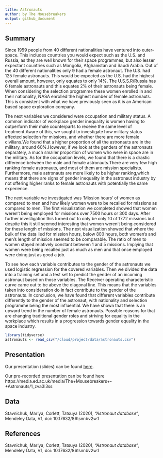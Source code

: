 ```yaml
---
title: Astronauts
author: by The Mousebreakers
output: github_document
---
```


## Summary

Since 1959 people from 40 different nationalities have ventured into outer-space. This includes countries you would expect such as the U.S. and Russia, as they are well known for their space programmes, but also lesser expectant countries such as Mongolia, Afghanistan and Saudi Arabia. 
Out of the 40 different nationalities only 9 had a female astronaut. The U.S. had 125 female astronauts. This would be expected as the U.S. had the highest overall amount,  however, only equates to only 14%. The U.S.S.R/Russia has 6 female astronauts and this equates 2% of their astronauts being female.
When considering the selection programme these women enrolled in and their nationality, NASA enrolled the highest number of female astronauts. This is consistent with what we have previously seen as it is an American based space exploration company. 

The next variables we considered were occupation and military status. A common indicator of workplace gender inequality is women having to outperform their male counterparts to receive the same level of treatment.Aware of this, we sought to investigate how military status affected selection for missions, and whether there are more female civilians.We found that a higher proportion of all the astronauts are in the military, around 60%.However, if we look at the genders of the astronauts separately, a much smaller proportion of women who were in space are in the military.
As for the occupation levels, we found that there is a drastic difference between the male and female astronauts.There are very few high ranking female astronauts, and most of them are mission specialists. Furthermore, male astronauts are more likely to be higher ranking,which means that there are signs of gender inequality in the astronaut industry by not offering higher ranks to female astronauts with potentially the same experience.

The next variable we investigated was ‘Mission hours’ of women as compared to men and how likely women were to be recalled for missions as compared to men. The first visualization we completed showed that women weren’t being employed for missions over 7500 hours or 300 days. After further investigation this turned out to only be only 10 of 1772 missions but despite this it still seemed interesting that women weren’t being considered for these length of missions. The next visualization showed that where the bulk of the data lied for mission hours, below 800 hours, both women’s and men’s length of mission seemed to be comparable. The ratio of men to women stayed relatively constant between 1 and 5 missions. Implying that women were being recalled just as much as men and that once employed were doing just as good a job.

To see how each variable contributes to the gender of the astronauts we used logistic regression for the covered variables. Then we divided the data into a training set and a test set to predict the gender of an incoming astronaut based on those variables. The Receiver operating characteristic curve came out to be above the diagonal line. This means that the variables taken into consideration do in fact contribute to the gender of the astronauts. 
In conclusion, we have found that different variables contribute differently to the gender of the astronaut,  with nationality and selection programme being the most influential. We have shown that there is an upward trend in the number of female astronauts. Possible reasons for that are changing traditional gender roles and striving for equality in the workplace which results in a progression towards gender equality in the space industry.

```r
library(tidyverse)
astronauts <- read_csv("/cloud/project/data/astronauts.csv")
```

## Presentation

Our presentation (slides) can be found [here](https://ids-s1-20.github.io/project-the_mousebreakers/).

Our pre-recorded presentation can be found here https://media.ed.ac.uk/media/The+Mousebreakers+-+Astronauts/1_zva3l3ss

## Data 

Stavnichuk, Mariya; Corlett, Tatsuya (2020), *"Astronaut database"*, Mendeley Data, V1, doi: 10.17632/86tsnnbv2w.1

## References

Stavnichuk, Mariya; Corlett, Tatsuya (2020), *"Astronaut database"*, Mendeley Data, V1, doi: 10.17632/86tsnnbv2w.1
